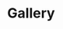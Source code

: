 ---
title: Gallery
description: Gallery grids are used to display a collection of images or media in a visually appealing layout. They are commonly used in portfolios, image galleries, and media libraries.
root: grids
---